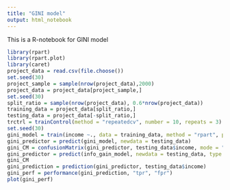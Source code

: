 ```yaml
---
title: "GINI model"
output: html_notebook
---
```


This is a R-notebook for GINI model

```r
library(rpart)
library(rpart.plot)
library(caret)
project_data = read.csv(file.choose())
set.seed(30)
project_sample = sample(nrow(project_data),2000)
project_data = project_data[project_sample,]
set.seed(30)
split_ratio = sample(nrow(project_data), 0.6*nrow(project_data))
training_data = project_data[split_ratio,]
testing_data = project_data[-split_ratio,]
trctrl = trainControl(method = "repeatedcv", number = 10, repeats = 3)
set.seed(30)
gini_model = train(income ~., data = training_data, method = "rpart", parms = list(split = "gini"), trControl = trctrl, tuneLength = 10)
gini_predictor = predict(gini_model, newdata = testing_data)
gini_CM = confusionMatrix(gini_predictor, testing_data$income, mode = "everything")
gini_predictor = predict(info_gain_model, newdata = testing_data, type = "prob")[,2]
gini_CM
gini_prediction = prediction(gini_predictor, testing_data$income)
gini_perf = performance(gini_prediction, "tpr", "fpr")
plot(gini_perf)
```